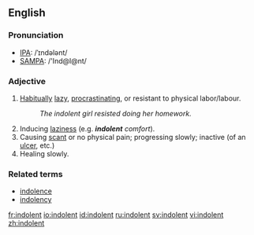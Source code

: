 ==English==
===Pronunciation===
*[[IPA]]: /ˈɪndələnt/
*[[SAMPA]]: /'Ind@l@nt/

===Adjective===
{{en-adj}}

#[[Habitually]] [[lazy]], [[procrastinate|procrastinating]], or resistant to physical labor/labour.
#:''The indolent girl resisted doing her homework.''
#Inducing [[laziness]] (e.g. '''''indolent''' comfort'').
#Causing [[scant]] or no physical pain; progressing slowly; inactive (of an [[ulcer]], etc.)
#Healing slowly. 

===Related terms===
* [[indolence]]
* [[indolency]]

[[fr:indolent]]
[[io:indolent]]
[[id:indolent]]
[[ru:indolent]]
[[sv:indolent]]
[[vi:indolent]]
[[zh:indolent]]